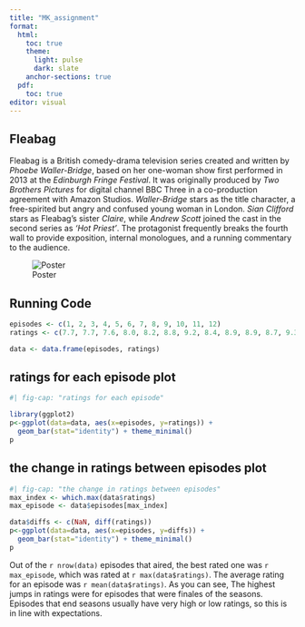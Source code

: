 ```yaml
---
title: "MK_assignment"
format: 
  html:
    toc: true
    theme: 
      light: pulse
      dark: slate
    anchor-sections: true
  pdf: 
    toc: true
editor: visual
---
```


## Fleabag

Fleabag is a British comedy-drama television series created and written by *Phoebe Waller-Bridge*, based on her one-woman show first performed in 2013 at the *Edinburgh Fringe Festival*. It was originally produced by *Two Brothers Pictures* for digital channel BBC Three in a co-production agreement with Amazon Studios. *Waller-Bridge* stars as the title character, a free-spirited but angry and confused young woman in London. *Sian Clifford* stars as Fleabag's sister *Claire*, while *Andrew Scott* joined the cast in the second series as *'Hot Priest'*. The protagonist frequently breaks the fourth wall to provide exposition, internal monologues, and a running commentary to the audience.

![Poster](image.jpg)

## Running Code

```r
episodes <- c(1, 2, 3, 4, 5, 6, 7, 8, 9, 10, 11, 12)
ratings <- c(7.7, 7.7, 7.6, 8.0, 8.2, 8.8, 9.2, 8.4, 8.9, 8.9, 8.7, 9.3)

data <- data.frame(episodes, ratings)
```

::: {.panel-tabset}

## ratings for each episode plot

```r
#| fig-cap: "ratings for each episode"

library(ggplot2)
p<-ggplot(data=data, aes(x=episodes, y=ratings)) +
  geom_bar(stat="identity") + theme_minimal()
p
```

## the change in ratings between episodes plot

```r
#| fig-cap: "the change in ratings between episodes"
max_index <- which.max(data$ratings)
max_episode <- data$episodes[max_index]

data$diffs <- c(NaN, diff(ratings))
p<-ggplot(data=data, aes(x=episodes, y=diffs)) +
  geom_bar(stat="identity") + theme_minimal()
p
```

:::

Out of the `r nrow(data)` episodes that aired, the best rated one was `r max_episode`, which was rated at `r max(data$ratings)`. The average rating for an episode was `r mean(data$ratings)`. As you can see, The highest jumps in ratings were for episodes that were finales of the seasons. Episodes that end seasons usually have very high or low ratings, so this is in line with expectations.
